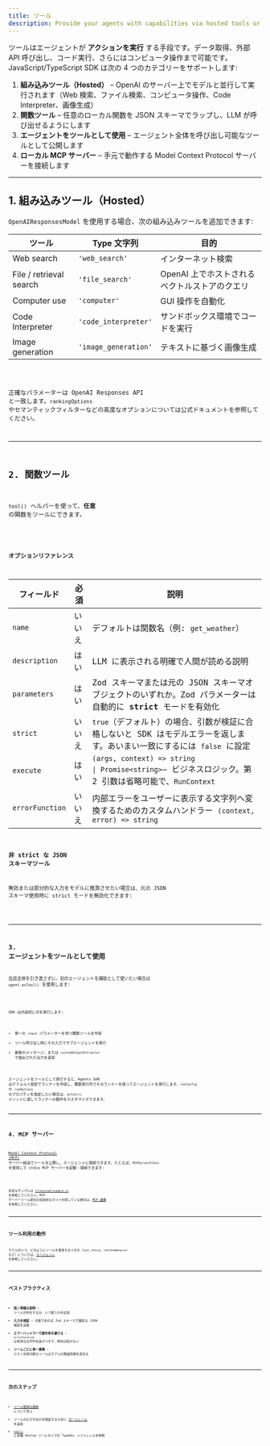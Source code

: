 ```yaml
---
title: ツール
description: Provide your agents with capabilities via hosted tools or custom function tools
---
```



ツールはエージェントが **アクションを実行** する手段です。データ取得、外部 API 呼び出し、コード実行、さらにはコンピュータ操作まで可能です。JavaScript/TypeScript SDK は次の 4 つのカテゴリーをサポートします:

1. **組み込みツール（Hosted）** – OpenAI のサーバー上でモデルと並行して実行されます（Web 検索、ファイル検索、コンピュータ操作、Code Interpreter、画像生成）
2. **関数ツール** – 任意のローカル関数を JSON スキーマでラップし、LLM が呼び出せるようにします
3. **エージェントをツールとして使用** – エージェント全体を呼び出し可能なツールとして公開します
4. **ローカル MCP サーバー** – 手元で動作する Model Context Protocol サーバーを接続します

---

## 1. 組み込みツール（Hosted）

`OpenAIResponsesModel` を使用する場合、次の組み込みツールを追加できます:

| ツール                  | Type 文字列          | 目的                                          |
| ----------------------- | -------------------- | --------------------------------------------- |
| Web search              | `'web_search'`       | インターネット検索                            |
| File / retrieval search | `'file_search'`      | OpenAI 上でホストされるベクトルストアのクエリ |
| Computer use            | `'computer'`         | GUI 操作を自動化                              |
| Code Interpreter        | `'code_interpreter'` | サンドボックス環境でコードを実行              |
| Image generation        | `'image_generation'` | テキストに基づく画像生成                      |

<Code lang="typescript" code={toolsHostedToolsExample} title="Hosted tools" />

正確なパラメーターは OpenAI Responses API と一致します。`rankingOptions` やセマンティックフィルターなどの高度なオプションについては公式ドキュメントを参照してください。

---

## 2. 関数ツール

`tool()` ヘルパーを使って、**任意** の関数をツールにできます。

<Code
  lang="typescript"
  code={toolsFunctionExample}
  title="Function tool with Zod parameters"
/>

### オプションリファレンス

| フィールド      | 必須   | 説明                                                                                                                                                                                                |
| --------------- | ------ | --------------------------------------------------------------------------------------------------------------------------------------------------------------------------------------------------- |
| `name`          | いいえ | デフォルトは関数名（例: `get_weather`）                                                                                                                                                             |
| `description`   | はい   | LLM に表示される明確で人間が読める説明                                                                                                                                                              |
| `parameters`    | はい   | Zod スキーマまたは元の JSON スキーマオブジェクトのいずれか。Zod パラメーターは自動的に **strict** モードを有効化                                                                                    |
| `strict`        | いいえ | `true`（デフォルト）の場合、引数が検証に合格しないと SDK はモデルエラーを返します。あいまい一致にするには `false` に設定                                                                            |
| `execute`       | はい   | `(args, context) => string                                                                                               \| Promise<string>`– ビジネスロジック。第 2 引数は省略可能で、`RunContext` |
| `errorFunction` | いいえ | 内部エラーをユーザーに表示する文字列へ変換するためのカスタムハンドラー `(context, error) => string`                                                                                                 |

### 非 strict な JSON スキーマツール

無効または部分的な入力をモデルに推測させたい場合は、元の JSON スキーマ使用時に strict モードを無効化できます:

<Code
  lang="typescript"
  code={nonStrictSchemaTools}
  title="Non-strict JSON schema tools"
/>

---

## 3. エージェントをツールとして使用

会話全体を引き渡さずに、別のエージェントを補助として使いたい場合は `agent.asTool()` を使用します:

<Code lang="typescript" code={agentsAsToolsExample} title="Agents as tools" />

SDK は内部的に次を実行します:

- 単一の `input` パラメーターを持つ関数ツールを作成
- ツール呼び出し時にその入力でサブエージェントを実行
- 最後のメッセージ、または `customOutputExtractor` で抽出された出力を返却

エージェントをツールとして実行すると、Agents SDK はデフォルト設定でランナーを作成し、関数実行内でそのランナーを使ってエージェントを実行します。`runConfig` や `runOptions` のプロパティを指定したい場合は、`asTool()` メソッドに渡してランナーの動作をカスタマイズできます。

---

## 4. MCP サーバー

[Model Context Protocol (MCP)](https://modelcontextprotocol.io/) サーバー経由でツールを公開し、エージェントに接続できます。たとえば、`MCPServerStdio` を使用して stdio MCP サーバーを起動・接続できます:

<Code lang="typescript" code={mcpLocalServer} title="Local MCP server" />

完全なサンプルは [`filesystem-example.ts`](https://github.com/openai/openai-agents-js/tree/main/examples/mcp/filesystem-example.ts) を参照してください。MCP サーバーツール統合の包括的なガイドを探している場合は、[MCP 連携](/openai-agents-js/ja/guides/mcp) を参照してください。

---

## ツール利用の動作

モデルがいつ、どのようにツールを使用するべきか（`tool_choice`、`toolUseBehavior` など）については、[エージェント](/openai-agents-js/ja/guides/agents#forcing-tool-use) を参照してください。

---

## ベストプラクティス

- **短く明確な説明** – ツールが何をするか、いつ使うかを記述
- **入力を検証** – 可能であれば Zod スキーマで厳密な JSON 検証を実施
- **エラーハンドラーで副作用を避ける** – `errorFunction` は有用な文字列を返すべきで、例外は投げない
- **ツールごとに単一責務** – 小さく合成可能なツールはモデルの推論性能を高める

---

## 次のステップ

- [ツール使用の強制](/openai-agents-js/ja/guides/agents#forcing-tool-use) について学ぶ
- ツールの入力や出力を検証するために [ガードレール](/openai-agents-js/ja/guides/guardrails) を追加
- [`tool()`](/openai-agents-js/openai/agents/functions/tool) と各種 Hosted ツールタイプの TypeDoc リファレンスを参照
